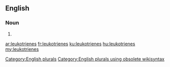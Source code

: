 ==English==

===Noun===
{{head|en}}

# {{plural of|leukotriene}}

[[Category:English plurals]][[Category:English plurals using obsolete wikisyntax]]

[[ar:leukotrienes]]
[[fr:leukotrienes]]
[[ku:leukotrienes]]
[[hu:leukotrienes]]
[[my:leukotrienes]]
